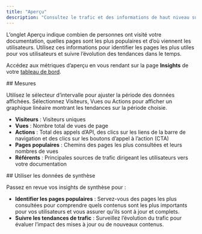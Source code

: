 ```yaml
---
title: "Aperçu"
description: "Consultez le trafic et des informations de haut niveau sur votre documentation"
---
```


L’onglet Aperçu indique combien de personnes ont visité votre documentation, quelles pages sont les plus populaires et d’où viennent les utilisateurs. Utilisez ces informations pour identifier les pages les plus utiles pour vos utilisateurs et suivre l’évolution des tendances dans le temps.

Accédez aux métriques d’aperçu en vous rendant sur la page **Insights** de votre [tableau de bord](https://dashboard.mintlify.com/products/insights).

<div id="metrics">
  ## Mesures
</div>

Utilisez le sélecteur d’intervalle pour ajuster la période des données affichées. Sélectionnez Visiteurs, Vues ou Actions pour afficher un graphique linéaire montrant les tendances sur la période choisie.

- **Visiteurs** : Visiteurs uniques
- **Vues** : Nombre total de vues de page
- **Actions** : Total des appels d’API, des clics sur les liens de la barre de navigation et des clics sur les boutons d’appel à l’action (CTA)
- **Pages populaires** : Chemins des pages les plus consultées et leurs nombres de vues
- **Référents** : Principales sources de trafic dirigeant les utilisateurs vers votre documentation

<div id="using-overview-data">
  ## Utiliser les données de synthèse
</div>

Passez en revue vos insights de synthèse pour :

- **Identifier les pages populaires** : Servez-vous des pages les plus consultées pour comprendre quels contenus sont les plus importants pour vos utilisateurs et vous assurer qu’ils sont à jour et complets.
- **Suivre les tendances de trafic** : Surveillez l’évolution du trafic pour évaluer l’impact des mises à jour ou de nouveaux contenus.
